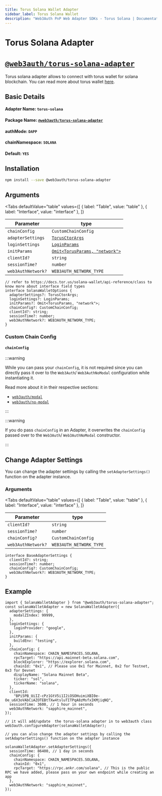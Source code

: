 ```yaml
---
title: Torus Solana Wallet Adapter
sidebar_label: Torus Solana Wallet
description: "Web3Auth PnP Web Adapter SDKs - Torus Solana | Documentation - Web3Auth"
---
```


# Torus Solana Adapter


# [`@web3auth/torus-solana-adapter`](https://npmjs.com/package/@web3auth/torus-solana-adapter)

Torus solana adapter allows to connect with torus wallet for solana blockchain. You can read more
about torus wallet [here](https://docs.tor.us/solana-wallet/get-started).

## Basic Details

#### Adapter Name: `torus-solana`

#### Package Name: [`@web3auth/torus-solana-adapter`](https://npmjs.com/package/@web3auth/torus-solana-adapter)

#### authMode: `DAPP`

#### chainNamespace: `SOLANA`

#### Default: `YES`

## Installation

```bash npm2yarn
npm install --save @web3auth/torus-solana-adapter
```

## Arguments

<Tabs
  defaultValue="table"
  values={[
    { label: "Table", value: "table" },
    { label: "Interface", value: "interface" },
  ]}
>

<TabItem value="table">

| Parameter          | type                                                                                    |
| ------------------ | --------------------------------------------------------------------------------------- |
| `chainConfig`      | `CustomChainConfig`                                                                     |
| `adapterSettings`  | [`TorusCtorArgs`](https://docs.tor.us/solana-wallet/api-reference/class)                |
| `loginSettings`    | [`LoginParams`](https://docs.tor.us/solana-wallet/api-reference/class)                  |
| `initParams`       | [`Omit<TorusParams, "network">`](https://docs.tor.us/solana-wallet/api-reference/class) |
| `clientId?`        | `string`                                                                                |
| `sessionTime?`     | `number`                                                                                |
| `web3AuthNetwork?` | `WEB3AUTH_NETWORK_TYPE`                                                                 |

</TabItem>

<TabItem value="interface">

```tsx
// refer to https://docs.tor.us/solana-wallet/api-reference/class to know more about interface field types
interface SolanaWalletOptions {
  adapterSettings?: TorusCtorArgs;
  loginSettings?: LoginParams;
  initParams?: Omit<TorusParams, "network">;
  chainConfig?: CustomChainConfig;
  clientId?: string;
  sessionTime?: number;
  web3AuthNetwork?: WEB3AUTH_NETWORK_TYPE;
}
```

</TabItem>

</Tabs>

### Custom Chain Config

#### `chainConfig`

:::warning

While you can pass your `chainConfig`, it is not required since you can directly pass it over to the
`Web3Auth`/ `Web3AuthNoModal` configuration while instantiating it.

Read more about it in their respective sections:

- [`web3auth/modal`](/sdk/pnp/web/modal/initialize#adding-a-custom-chain-configuration)
- [`web3auth/no-modal`](/sdk/pnp/web/no-modal/initialize#adding-a-custom-chain-configuration)

:::

:::warning

If you do pass `chainConfig` in an Adapter, it overwrites the `chainConfig` passed over to the
`Web3Auth`/ `Web3AuthNoModal` constructor.

:::

## Change Adapter Settings

You can change the adapter settings by calling the `setAdapterSettings()` function on the adapter
instance.

### Arguments

<Tabs
  defaultValue="table"
  values={[
    { label: "Table", value: "table" },
    { label: "Interface", value: "interface" },
  ]}
>

<TabItem value="table">

| Parameter          | type                    |
| ------------------ | ----------------------- |
| `clientId?`        | `string`                |
| `sessionTime?`     | `number`                |
| `chainConfig?`     | `CustomChainConfig`     |
| `web3AuthNetwork?` | `WEB3AUTH_NETWORK_TYPE` |

</TabItem>

<TabItem value="interface">

```tsx
interface BaseAdapterSettings {
  clientId?: string;
  sessionTime?: number;
  chainConfig?: CustomChainConfig;
  web3AuthNetwork?: WEB3AUTH_NETWORK_TYPE;
}
```

</TabItem>

</Tabs>

## Example

```tsx
import { SolanaWalletAdapter } from "@web3auth/torus-solana-adapter";
const solanaWalletAdapter = new SolanaWalletAdapter({
  adapterSettings: {
    modalZIndex: 99999,
  },
  loginSettings: {
    loginProvider: "google",
  },
  initParams: {
    buildEnv: "testing",
  },
  chainConfig: {
    chainNamespace: CHAIN_NAMESPACES.SOLANA,
    rpcTarget: "https://api.mainnet-beta.solana.com",
    blockExplorer: "https://explorer.solana.com",
    chainId: "0x1", // Please use 0x1 for Mainnet, 0x2 for Testnet, 0x3 for Devnet
    displayName: "Solana Mainnet Beta",
    ticker: "sol",
    tickerName: "solana",
  },
  clientId:
    "BPi5PB_UiIZ-cPz1GtV5i1I2iOSOHuimiXBI0e-Oe_u6X3oVAbCiAZOTEBtTXw4tsluTITPqA8zMsfxIKMjiqNQ",
  sessionTime: 3600, // 1 hour in seconds
  web3AuthNetwork: "sapphire_mainnet",
});

// it will add/update  the torus-solana adapter in to web3auth class
web3auth.configureAdapter(solanaWalletAdapter);

// you can also change the adapter settings by calling the setAdapterSettings() function on the adapter instance

solanaWalletAdapter.setAdapterSettings({
  sessionTime: 86400, // 1 day in seconds
  chainConfig: {
    chainNamespace: CHAIN_NAMESPACES.SOLANA,
    chainId: "0x1",
    rpcTarget: "https://rpc.ankr.com/solana", // This is the public RPC we have added, please pass on your own endpoint while creating an app
  },
  web3AuthNetwork: "sapphire_mainnet",
});
```
